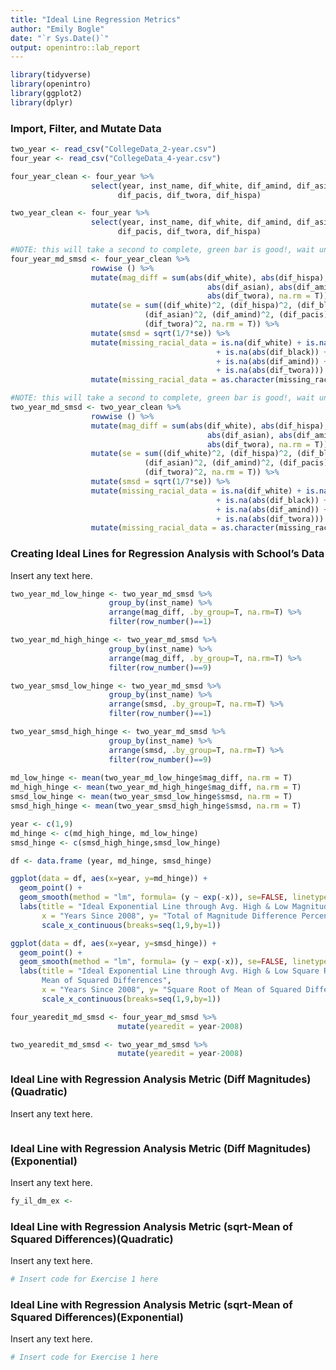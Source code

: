 ```yaml
---
title: "Ideal Line Regression Metrics"
author: "Emily Bogle"
date: "`r Sys.Date()`"
output: openintro::lab_report
---
```


```r
library(tidyverse)
library(openintro)
library(ggplot2)
library(dplyr)
```

### Import, Filter, and Mutate Data

```r
two_year <- read_csv("CollegeData_2-year.csv")
four_year <- read_csv("CollegeData_4-year.csv")

four_year_clean <- four_year %>%
                  select(year, inst_name, dif_white, dif_amind, dif_asian, dif_black,
                        dif_pacis, dif_twora, dif_hispa)

two_year_clean <- four_year %>%
                  select(year, inst_name, dif_white, dif_amind, dif_asian, dif_black,
                        dif_pacis, dif_twora, dif_hispa)

#NOTE: this will take a second to complete, green bar is good!, wait until it disappears 
four_year_md_smsd <- four_year_clean %>%
                  rowwise () %>%
                  mutate(mag_diff = sum(abs(dif_white), abs(dif_hispa), abs(dif_black),
                                            abs(dif_asian), abs(dif_amind), abs(dif_pacis),
                                            abs(dif_twora), na.rm = T)) %>%
                  mutate(se = sum((dif_white)^2, (dif_hispa)^2, (dif_black)^2, 
                              (dif_asian)^2, (dif_amind)^2, (dif_pacis)^2,
                              (dif_twora)^2, na.rm = T)) %>%
                  mutate(smsd = sqrt(1/7*se)) %>%
                  mutate(missing_racial_data = is.na(dif_white) + is.na(abs(dif_hispa)) 
                                              + is.na(abs(dif_black)) + is.na(abs(dif_asian)) 
                                              + is.na(abs(dif_amind)) + is.na(abs(dif_pacis))
                                              + is.na(abs(dif_twora))) %>%
                  mutate(missing_racial_data = as.character(missing_racial_data))

#NOTE: this will take a second to complete, green bar is good!, wait until it disappears 
two_year_md_smsd <- two_year_clean %>%
                  rowwise () %>%
                  mutate(mag_diff = sum(abs(dif_white), abs(dif_hispa), abs(dif_black),
                                            abs(dif_asian), abs(dif_amind), abs(dif_pacis),
                                            abs(dif_twora), na.rm = T)) %>%
                  mutate(se = sum((dif_white)^2, (dif_hispa)^2, (dif_black)^2, 
                              (dif_asian)^2, (dif_amind)^2, (dif_pacis)^2,
                              (dif_twora)^2, na.rm = T)) %>%
                  mutate(smsd = sqrt(1/7*se)) %>%
                  mutate(missing_racial_data = is.na(dif_white) + is.na(abs(dif_hispa)) 
                                              + is.na(abs(dif_black)) + is.na(abs(dif_asian)) 
                                              + is.na(abs(dif_amind)) + is.na(abs(dif_pacis))
                                              + is.na(abs(dif_twora))) %>%
                  mutate(missing_racial_data = as.character(missing_racial_data))

```

### Creating Ideal Lines for Regression Analysis with School's Data 

Insert any text here.

```r
two_year_md_low_hinge <- two_year_md_smsd %>%
                      group_by(inst_name) %>%
                      arrange(mag_diff, .by_group=T, na.rm=T) %>%
                      filter(row_number()==1)

two_year_md_high_hinge <- two_year_md_smsd %>%
                      group_by(inst_name) %>%
                      arrange(mag_diff, .by_group=T, na.rm=T) %>%
                      filter(row_number()==9)

two_year_smsd_low_hinge <- two_year_md_smsd %>%
                      group_by(inst_name) %>%
                      arrange(smsd, .by_group=T, na.rm=T) %>%
                      filter(row_number()==1)

two_year_smsd_high_hinge <- two_year_md_smsd %>%
                      group_by(inst_name) %>%
                      arrange(smsd, .by_group=T, na.rm=T) %>%
                      filter(row_number()==9)
                      
md_low_hinge <- mean(two_year_md_low_hinge$mag_diff, na.rm = T) 
md_high_hinge <- mean(two_year_md_high_hinge$mag_diff, na.rm = T) 
smsd_low_hinge <- mean(two_year_smsd_low_hinge$smsd, na.rm = T) 
smsd_high_hinge <- mean(two_year_smsd_high_hinge$smsd, na.rm = T) 

year <- c(1,9)
md_hinge <- c(md_high_hinge, md_low_hinge)
smsd_hinge <- c(smsd_high_hinge,smsd_low_hinge)

df <- data.frame (year, md_hinge, smsd_hinge)

ggplot(data = df, aes(x=year, y=md_hinge)) +
  geom_point() +
  geom_smooth(method = "lm", formula= (y ~ exp(-x)), se=FALSE, linetype = 1) +
  labs(title = "Ideal Exponential Line through Avg. High & Low Magnitude Differences",
       x = "Years Since 2008", y= "Total of Magnitude Difference Percentages") +
       scale_x_continuous(breaks=seq(1,9,by=1))

ggplot(data = df, aes(x=year, y=smsd_hinge)) +
  geom_point() +
  geom_smooth(method = "lm", formula= (y ~ exp(-x)), se=FALSE, linetype = 1) +
  labs(title = "Ideal Exponential Line through Avg. High & Low Square Root of 
       Mean of Squared Differences",
       x = "Years Since 2008", y= "Square Root of Mean of Squared Differences Percentages") +
       scale_x_continuous(breaks=seq(1,9,by=1))

four_yearedit_md_smsd <- four_year_md_smsd %>%
                        mutate(yearedit = year-2008)

two_yearedit_md_smsd <- two_year_md_smsd %>%
                        mutate(yearedit = year-2008)

```

### Ideal Line with Regression Analysis Metric (Diff Magnitudes)(Quadratic)

Insert any text here.

```r

```

### Ideal Line with Regression Analysis Metric (Diff Magnitudes)(Exponential)

Insert any text here.

```r
fy_il_dm_ex <-
```

### Ideal Line with Regression Analysis Metric (sqrt-Mean of Squared Differences)(Quadratic)

Insert any text here.

```r
# Insert code for Exercise 1 here
```

### Ideal Line with Regression Analysis Metric (sqrt-Mean of Squared Differences)(Exponential) 

Insert any text here.

```r
# Insert code for Exercise 1 here
```